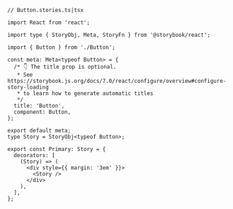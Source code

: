 ```tsx
// Button.stories.ts|tsx

import React from 'react';

import type { StoryObj, Meta, StoryFn } from '@storybook/react';

import { Button } from './Button';

const meta: Meta<typeof Button> = {
  /* 👇 The title prop is optional.
   * See https://storybook.js.org/docs/7.0/react/configure/overview#configure-story-loading
   * to learn how to generate automatic titles
   */
  title: 'Button',
  component: Button,
};

export default meta;
type Story = StoryObj<typeof Button>;

export const Primary: Story = {
  decorators: [
    (Story) => (
      <div style={{ margin: '3em' }}>
        <Story />
      </div>
    ),
  ],
};
```
